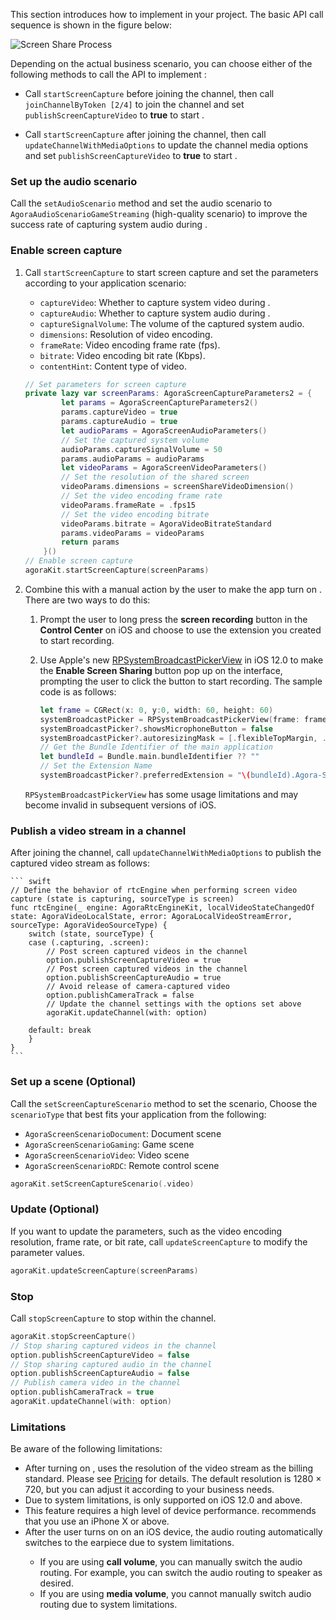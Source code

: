 <PlatformWrapper platform="ios">

This section introduces how to implement <Vg k="SCR_SHR" /> in your project. The basic API call sequence is shown in the figure below: 

![Screen Share Process](/images/video-sdk/screen-sharing-android-ios.svg)

Depending on the actual business scenario, you can choose either of the following methods to call the API to implement <Vg k="SCR_SHR" />:

- Call `startScreenCapture` before joining the channel, then call `joinChannelByToken [2/4]` to join the channel and set `publishScreenCaptureVideo` to **true** to start <Vg k="SCR_SHR" />.

- Call `startScreenCapture` after joining the channel, then call `updateChannelWithMediaOptions` to update the channel media options and set `publishScreenCaptureVideo` to **true** to start <Vg k="SCR_SHR" />.

### Set up the audio scenario

Call the `setAudioScenario` method and set the audio scenario to `AgoraAudioScenarioGameStreaming` (high-quality scenario) to improve the success rate of capturing system audio during <Vg k="SCR_SHR" />.

### Enable screen capture

1. Call `startScreenCapture` to start screen capture and set the parameters according to your application scenario:

    - `captureVideo`: Whether to capture system video during <Vg k="SCR_SHR" />.
    - `captureAudio`: Whether to capture system audio during <Vg k="SCR_SHR" />.
    - `captureSignalVolume`: The volume of the captured system audio.
    - `dimensions`: Resolution of video encoding.
    - `frameRate`: Video encoding frame rate (fps).
    - `bitrate`: Video encoding bit rate (Kbps).
    - `contentHint`: Content type of <Vg k="SCR_SHR" /> video.

    ``` swift
    // Set parameters for screen capture
    private lazy var screenParams: AgoraScreenCaptureParameters2 = {
            let params = AgoraScreenCaptureParameters2()
            params.captureVideo = true
            params.captureAudio = true
            let audioParams = AgoraScreenAudioParameters()
            // Set the captured system volume
            audioParams.captureSignalVolume = 50
            params.audioParams = audioParams
            let videoParams = AgoraScreenVideoParameters()
            // Set the resolution of the shared screen
            videoParams.dimensions = screenShareVideoDimension()
            // Set the video encoding frame rate
            videoParams.frameRate = .fps15
            // Set the video encoding bitrate
            videoParams.bitrate = AgoraVideoBitrateStandard
            params.videoParams = videoParams
            return params
        }()
    // Enable screen capture
    agoraKit.startScreenCapture(screenParams)
    ```

1. Combine this with a manual action by the user to make the app turn on <Vg k="SCR_SHR" />. There are two ways to do this:

    1. Prompt the user to long press the **screen recording** button in the **Control Center** on iOS and choose to use the extension you created to start recording.
    
    2. Use Apple's new [RPSystemBroadcastPickerView](https://developer.apple.com/documentation/replaykit/rpsystembroadcastpickerview) in iOS 12.0 to make the **Enable Screen Sharing** button pop up on the <Vpl k="CLIENT" /> interface, prompting the user to click the button to start recording. The sample code is as follows:

        ``` swift
        let frame = CGRect(x: 0, y:0, width: 60, height: 60)
        systemBroadcastPicker = RPSystemBroadcastPickerView(frame: frame)
        systemBroadcastPicker?.showsMicrophoneButton = false
        systemBroadcastPicker?.autoresizingMask = [.flexibleTopMargin, .flexibleRightMargin]
        // Get the Bundle Identifier of the main application
        let bundleId = Bundle.main.bundleIdentifier ?? ""
        // Set the Extension Name
        systemBroadcastPicker?.preferredExtension = "\(bundleId).Agora-ScreenShare-Extension"
        ```

    `RPSystemBroadcastPickerView` has some usage limitations and may become invalid in subsequent versions of iOS. 

### Publish a <Vg k="SCR_SHR" /> video stream in a channel

After joining the channel, call `updateChannelWithMediaOptions` to publish the captured <Vg k="SCR_SHR" /> video stream as follows:

    ``` swift
    // Define the behavior of rtcEngine when performing screen video capture (state is capturing, sourceType is screen)
    func rtcEngine(_ engine: AgoraRtcEngineKit, localVideoStateChangedOf state: AgoraVideoLocalState, error: AgoraLocalVideoStreamError, sourceType: AgoraVideoSourceType) {
        switch (state, sourceType) {
        case (.capturing, .screen):
            // Post screen captured videos in the channel
            option.publishScreenCaptureVideo = true
            // Post screen captured videos in the channel
            option.publishScreenCaptureAudio = true
            // Avoid release of camera-captured video
            option.publishCameraTrack = false
            // Update the channel settings with the options set above
            agoraKit.updateChannel(with: option)

        default: break
        }
    }
    ```

### Set up a <Vg k="SCR_SHR" /> scene (Optional)

Call the `setScreenCaptureScenario` method to set the <Vg k="SCR_SHR" /> scenario, Choose the `scenarioType` that best fits your application from the following:

- `AgoraScreenScenarioDocument`: Document scene
- `AgoraScreenScenarioGaming`: Game scene
- `AgoraScreenScenarioVideo`: Video scene
- `AgoraScreenScenarioRDC`: Remote control scene

``` swift
agoraKit.setScreenCaptureScenario(.video)
```

### Update <Vg k="SCR_SHR" /> (Optional)

If you want to update the <Vg k="SCR_SHR" /> parameters, such as the video encoding resolution, frame rate, or bit rate, call `updateScreenCapture` to modify the parameter values.

``` swift
agoraKit.updateScreenCapture(screenParams)
```

### Stop <Vg k="SCR_SHR" />

Call `stopScreenCapture` to stop <Vg k="SCR_SHR" /> within the channel. 

``` swift
agoraKit.stopScreenCapture()
// Stop sharing captured videos in the channel
option.publishScreenCaptureVideo = false
// Stop sharing captured audio in the channel
option.publishScreenCaptureAudio = false
// Publish camera video in the channel
option.publishCameraTrack = true
agoraKit.updateChannel(with: option)
```

### Limitations

Be aware of the following limitations:

- After turning on <Vg k="SCR_SHR" />, <Vg k="COMPANY" /> uses the resolution of the <Vg k="SCR_SHR" /> video stream as the billing standard. Please see [Pricing](../overview/pricing) for details. The default resolution is 1280 × 720, but you can adjust it according to your business needs.
- Due to system limitations, <Vg k="SCR_SHR" /> is only supported on iOS 12.0 and above.
- This feature requires a high level of device performance. <Vg k="COMPANY" /> recommends that you use an iPhone X or above.
- After the user turns on <Vg k="SCR_SHR" /> on an iOS device, the audio routing automatically switches to the earpiece due to system limitations.
    - If you are using **call volume**, you can manually switch the audio routing. For example, you can switch the audio routing to speaker as desired.
    - If you are using **media volume**, you cannot manually switch audio routing due to system limitations.

</PlatformWrapper>